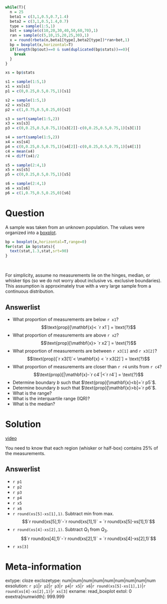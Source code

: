 ```r
while(T){
  n = 25
  beta1 = c(3,1,0.5,0.7,1.4)
  beta2 = c(3,1,0.5,1.4,0.7)
  type = sample(1:5,1)
  bot = sample(c(10,20,30,40,50,60,70),1)
  ran = sample(c(5,10,15,20,25,30),1)
  x = round(rbeta(n,beta1[type],beta2[type])*ran+bot,1)
  bp = boxplot(x,horizontal=T)
  if(length(bp$out)==0 & sum(duplicated(bp$stats))==0){
    break
  }
}

xs = bp$stats

s1 = sample(1:5,1)
x1 = xs[s1]
p1 = c(0,0.25,0.5,0.75,1)[s1] 

s2 = sample(1:5,1)
x2 = xs[s2]
p2 = c(1,0.75,0.5,0.25,0)[s2] 

s3 = sort(sample(1:5,2))
x3 = xs[s3]
p3 = c(0,0.25,0.5,0.75,1)[s3[2]]-c(0,0.25,0.5,0.75,1)[s3[1]]

s4 = sort(sample(1:5,2))
x4 = xs[s4]
p4 = c(0,0.25,0.5,0.75,1)[s4[2]]-c(0,0.25,0.5,0.75,1)[s4[1]]
c4 = mean(x4)
r4 = diff(x4)/2

s5 = sample(2:4,1)
x5 = xs[s5]
p5 = c(0,0.25,0.5,0.75,1)[s5] 

s6 = sample(2:4,1)
x6 = xs[s6]
p6 = c(1,0.75,0.5,0.25,0)[s6] 

```


Question
========

A sample was taken from an unknown population. The values were organized into a [boxplot](https://en.wikipedia.org/wiki/Box_plot){target="blank"}.

```r
bp = boxplot(x,horizontal=T,range=0)
for(stat in bp$stats){
  text(stat,1.3,stat,srt=90)
}
```
\

For simplicity, assume no measurements lie on the hinges, median, or whisker tips (so we do not worry about inclusive vs. exclusive boundaries). This assumption is approximately true with a very large sample from a continuous distribution.
 
Answerlist
--------
* What proportion of measurements are below `r x1`? $$\text{prop}[\mathbf{x}< `r x1`] = \text{?}$$
* What proportion of measurements are above `r x2`? $$\text{prop}[\mathbf{x}> `r x2`] = \text{?}$$
* What proportion of measurements are between `r x3[1]` and `r x3[2]`? $$\text{prop}[`r x3[1]`< \mathbf{x} < `r x3[2]`] = \text{?}$$
* What proportion of measurements are closer than `r r4` units from `r c4`? $$\text{prop}[|\mathbf{x}-`r c4`|<`r r4`] = \text{?}$$
* Determine boundary $b$ such that $\text{prop}[\mathbf{x}<b]=`r p5`$.
* Determine boundary $b$ such that $\text{prop}[\mathbf{x}>b]=`r p6`$.
* What is the range?
* What is the interquartile range (IQR)?
* What is the median?


Solution
========

[video](https://vimeo.com/531912276){target="_blank"}

You need to know that each region (whisker or half-box) contains 25% of the measurements.

Answerlist
--------
* `r p1`
* `r p2`
* `r p3`
* `r p4`
* `r x5`
* `r x6`
* `r round(xs[5]-xs[1],1)`. Subtract min from max. $$`r round(xs[5],1)`-`r round(xs[1],1)` = `r round(xs[5]-xs[1],1)`$$
* `r round(xs[4]-xs[2],1)`. Subtract $Q_1$ from $Q_3$. $$`r round(xs[4],1)`-`r round(xs[2],1)` = `r round(xs[4]-xs[2],1)`$$
* `r xs[3]`

Meta-information
================
extype: cloze
exclozetype: num|num|num|num|num|num|num|num|num
exsolution: `r p1`|`r p2`|`r p3`|`r p4`|`r x5`|`r x6`|`r round(xs[5]-xs[1],1)`|`r round(xs[4]-xs[2],1)`|`r xs[3]`
exname: read_boxplot
extol: 0
exextra[numwidth]: 999.999
